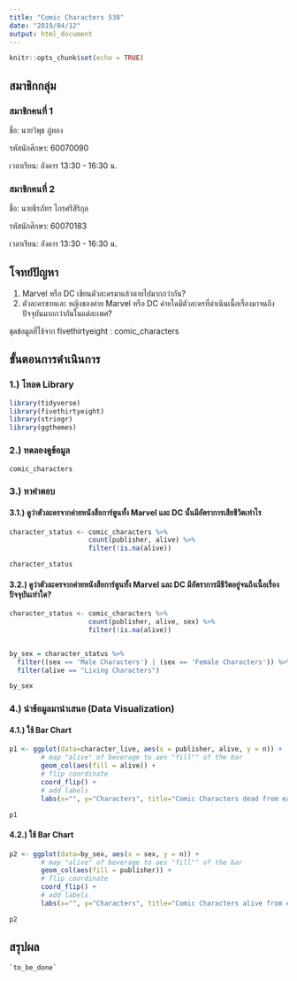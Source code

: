 ```yaml
---
title: "Comic Characters 538"
date: "2019/04/12"
output: html_document
---
```


```r
knitr::opts_chunk$set(echo = TRUE)
```

## สมาชิกกลุ่ม

### สมาชิกคนที่ 1

ชื่อ: นายวิพุธ ภู่ทอง

รหัสนักศึกษา: 60070090

เวลาเรียน: อังคาร 13:30 - 16:30 น.

### สมาชิกคนที่ 2

ชื่อ: นายธีรภัทร ไกรศรีสิริกุล

รหัสนักศึกษา: 60070183

เวลาเรียน: อังคาร 13:30 - 16:30 น.

## โจทย์ปัญหา

1. Marvel หรือ DC เขียนตัวละครมาแล้วตายไปมากกว่ากัน?
2. ตัวละครชายและ หญิงของค่าย Marvel หรือ DC ค่ายใดมีตัวละครที่ดำเนินเนื้อเรื่องมาจนถึงปัจจุบันมากกว่ากันในแต่ละเพศ?

ชุดข้อมูลที่ใช้จาก  fivethirtyeight : comic_characters

## ขั้นตอนการดำเนินการ

### 1.) โหลด Library

```r
library(tidyverse)
library(fivethirtyeight)
library(stringr)
library(ggthemes)
```

### 2.) ทดลองดูข้อมูล

```r
comic_characters
```

### 3.) หาคำตอบ

#### 3.1.) ดูว่าตัวละครจากค่ายหนังสือการ์ตูนทั้ง Marvel และ DC นั้นมีอัตราการเสียชีวิตเท่าไร


```r
character_status <- comic_characters %>%
                    count(publisher, alive) %>%
                    filter(!is.na(alive))

character_status
```

#### 3.2.) ดูว่าตัวละครจากค่ายหนังสือการ์ตูนทั้ง Marvel และ DC มีอัตราการมีชีวิตอยู่จนถึงเนื้อเรื่องปัจจุบันเท่าใด?

```r
character_status <- comic_characters %>%
                    count(publisher, alive, sex) %>%
                    filter(!is.na(alive))


by_sex = character_status %>%
  filter((sex == 'Male Characters') | (sex == 'Female Characters')) %>%
  filter(alive == "Living Characters")

by_sex

```

### 4.) นำข้อมูลมานำเสนอ (Data Visualization)

#### 4.1.) ใช้ Bar Chart

```r
p1 <- ggplot(data=character_live, aes(x = publisher, alive, y = n)) +
        # map "alive" of beverage to aes "fill"" of the bar
        geom_col(aes(fill = alive)) +
        # flip coordinate
        coord_flip() +
        # add labels
        labs(x="", y="Characters", title="Comic Characters dead from each publisher")

p1
```

#### 4.2.) ใช้ Bar Chart

```r
p2 <- ggplot(data=by_sex, aes(x = sex, y = n)) +
        # map "alive" of beverage to aes "fill"" of the bar
        geom_col(aes(fill = publisher)) +
        # flip coordinate
        coord_flip() +
        # add labels
        labs(x="", y="Characters", title="Comic Characters alive from each publisher by sex")

p2
```
## สรุปผล

    `to_be_done`
